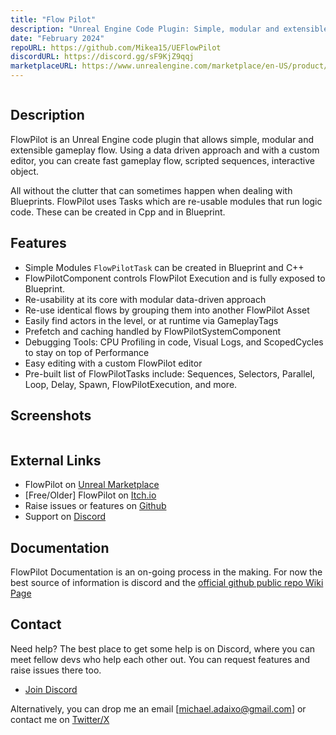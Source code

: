 ```yaml
---
title: "Flow Pilot"
description: "Unreal Engine Code Plugin: Simple, modular and extensible gameplay system that allows fast data-driven gameplay flow creation."
date: "February 2024"
repoURL: https://github.com/Mikea15/UEFlowPilot
discordURL: https://discord.gg/sF9KjZ9qqj
marketplaceURL: https://www.unrealengine.com/marketplace/en-US/product/88621a7957c0435991e5d0ce327e9f68
---
```


<div class="mx-auto size-40 rounded-lg shadow-md shadow-black/50 m-1 overflow-hidden"><img src="/flowpilot/fp-icon.jpg" alt="" /></div>

## Description

FlowPilot is an Unreal Engine code plugin that allows simple, modular and extensible gameplay flow. Using a data driven approach and with a custom 
editor, you can create fast gameplay flow, scripted sequences, interactive object. 

All without the clutter that can sometimes happen when dealing with Blueprints.
FlowPilot uses Tasks which are re-usable modules that run logic code. These can be created in Cpp and in Blueprint.

## Features

- Simple Modules `FlowPilotTask` can be created in Blueprint and C++
- FlowPilotComponent controls FlowPilot Execution and is fully exposed to Blueprint.
- Re-usability at its core with modular data-driven approach
- Re-use identical flows by grouping them into another FlowPilot Asset
- Easily find actors in the level, or at runtime via GameplayTags
- Prefetch and caching handled by FlowPilotSystemComponent
- Debugging Tools: CPU Profiling in code, Visual Logs, and ScopedCycles to stay on top of Performance
- Easy editing with a custom FlowPilot editor
- Pre-built list of FlowPilotTasks include: Sequences, Selectors, Parallel, Loop, Delay, Spawn, FlowPilotExecution, and more.

## Screenshots

<div class="grid grid-flow-row-dense grid-cols-2 grid-rows-3 ...">
  <div class="rounded-lg shadow-md shadow-black/50 m-1 overflow-hidden"><a href="/flowpilot/fps1.jpg"><img src="/flowpilot/fps1.jpg" alt="" /></a></div>
  <div class="rounded-lg shadow-md shadow-black/50 m-1 overflow-hidden"><a href="/flowpilot/fps2.jpg"><img src="/flowpilot/fps2.jpg" alt="" /></a></div>
  <div class="rounded-lg shadow-md shadow-black/50 m-1 overflow-hidden"><a href="/flowpilot/fps3.jpg"><img src="/flowpilot/fps3.jpg" alt="" /></a></div>
  <div class="rounded-lg shadow-md shadow-black/50 m-1 overflow-hidden"><a href="/flowpilot/fps4.jpg"><img src="/flowpilot/fps4.jpg" alt="" /></a></div>
  <div class="rounded-lg shadow-md shadow-black/50 m-1 overflow-hidden"><a href="/flowpilot/fps5.jpg"><img src="/flowpilot/fps5.jpg" alt="" /></a></div>
  <div class="rounded-lg shadow-md shadow-black/50 m-1 overflow-hidden"><a href="/flowpilot/fps6.jpg"><img src="/flowpilot/fps6.jpg" alt="" /></a></div>
  <div class="rounded-lg shadow-md shadow-black/50 m-1 overflow-hidden"><a href="/flowpilot/fps7.jpg"><img src="/flowpilot/fps7.jpg" alt="" /></a></div>
</div>


## External Links 

- FlowPilot on [Unreal Marketplace](https://www.unrealengine.com/marketplace/en-US/product/88621a7957c0435991e5d0ce327e9f68)
- [Free/Older] FlowPilot on [Itch.io](https://mikea15.itch.io/flowpilot-ue-plugin)
- Raise issues or features on [Github](https://github.com/Mikea15/UEFlowPilot/issues)
- Support on [Discord](https://discord.gg/sF9KjZ9qqj)

## Documentation

FlowPilot Documentation is an on-going process in the making. For now the best source of information is discord and the [official github public repo Wiki Page](https://github.com/Mikea15/UEFlowPilot/wiki)

## Contact

Need help? The best place to get some help is on Discord, where you can meet fellow devs who help each other out.
You can request features and raise issues there too.
- [Join Discord](https://discord.gg/sF9KjZ9qqj)

Alternatively, you can drop me an email [michael.adaixo@gmail.com] or contact me on [Twitter/X](http://www.x.com/michaeladaixo)


